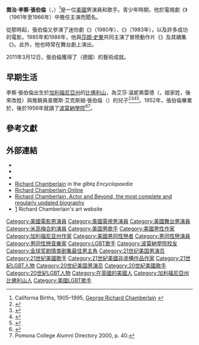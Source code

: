 {{noteTA
|G1=Movie
|G2=Show
}}
{{Infobox entertainer
| type = 男演員
| name = 李察·張伯倫
| native_name = {{lang|en|Richard Chamberlain}}
| image = Richard Chamberlain DF-ST-83-03559.jpg
| caption = 張伯倫於1982年12月
| birth_name = 喬治·李察·張伯倫<br>（{{lang|en|George Richard Chamberlain}}）
| birth_date = {{birth date and age|1934|3|31}}
| birth_place = 美國[[加利福尼亞州|加利福尼亞州]][[比佛利山_(加利福尼亞州)|比佛利山]]
| occupation = 演員、歌手
| spouse = 
| years_active = 1958年至今
| alma_mater = [[波莫納學院|波莫納學院]]<ref>{{cite web |title=Richard Chamberlain |url=https://www.biography.com/actor/richard-chamberlain |website=Biography |accessdate=2020-08-25 |language=en-us |archive-date=2021-03-10 |archive-url=https://web.archive.org/web/20210310224445/https://www.biography.com/actor/richard-chamberlain |dead-url=no }}</ref>
| goldenglobeawards = '''{{le|金球獎最佳戲劇類電視男主角|Golden Globe Award for Best Actor – Television Series Drama|最佳戲劇類電視男主角}}'''<br>1963年 《{{le|季爾德醫生|Dr. Kildare (TV series)}}》<br>1981年 《{{le|幕府將軍 (迷你劇)|Shōgun (miniseries)|幕府將軍}}》<br>'''{{le|金球獎迷你影集或電視電影類最佳男主角|Golden Globe Award for Best Actor – Miniseries or Television Film|迷你影集或電視電影類最佳男主角}}'''<br>1984年 《{{le|刺鳥 (迷你劇)|The Thorn Birds (miniseries)|刺鳥}}》
}}
'''喬治·李察·張伯倫'''（{{lang-en|George Richard Chamberlain}}，{{bd|1934年|3月31日}}）<ref>California Births, 1905–1995, [http://www.familytreelegends.com/records/39461?c=search&first=George&last=Chamberlain George Richard Chamberlain] {{Wayback|url=http://www.familytreelegends.com/records/39461?c=search&first=George&last=Chamberlain |date=20120906042031 }}</ref>是一位[[美國|美國]]男演員和歌手。青少年時期，他於電視劇《{{le|季爾德醫生|Dr. Kildare (TV series)}}》（1961年至1966年）中擔任主演而聞名。

從那時起，張伯倫又參演了迷你劇《{{le|幕府將軍 (迷你劇)|Shōgun (miniseries)|幕府將軍}}》（1980年）、《{{le|刺鳥 (迷你劇)|The Thorn Birds (miniseries)|刺鳥}}》（1983年），以及許多成功的電影。1985年和1986年，他與[[莎朗·史東|莎朗·史東]]共同主演了冒險動作片《{{le|老天發威|King Solomon's Mines (1985 film)}}》及其續集《{{le|黃金雨 (電影)|Allan Quatermain and the Lost City of Gold|黃金雨}}》。此外，他也時常在舞台劇上演出。

2011年3月12日，張伯倫獲得了{{le|史泰格爾獎|Steiger Award}}（德國）的藝術成就。

==早期生活==
李察·張伯倫出生於[[加利福尼亞州|加利福尼亞州]]的[[比佛利山_(加利福尼亞州)|比佛利山]]，為艾莎·溫妮弗雷德（{{lang|en|Elsa Winnifred}}，娘家姓{{lang|en|von Benzon}}，後來改姓{{lang|en|Matthews}}）與推銷員查爾斯·艾克斯姆·張伯倫（{{lang|en|Charles Axiom Chamberlain}}）的兒子<ref>{{cite web |url=http://www.filmreference.com/film/37/Richard-Chamberlain.html |title=Film Reference bio |publisher=Filmreference.com |date= |accessdate=2013-12-05 |archive-date=2020-08-06 |archive-url=https://web.archive.org/web/20200806182907/http://www.filmreference.com/film/37/Richard-Chamberlain.html |dead-url=no }}</ref><ref>{{cite web |url=http://www.wargs.com/family/shattuck.html |title=Ancestry of William Shattuck |publisher=Wargs.com |date= |accessdate=2012-05-05 |archive-date=2020-02-06 |archive-url=https://web.archive.org/web/20200206162613/http://www.wargs.com/family/shattuck.html |dead-url=no }}</ref><ref>{{cite web |url=http://www.richard-chamberlain.co.uk/articles/article139.htm |title=Richard Chamberlain Online Article 139 |publisher=Richard-chamberlain.co.uk |date=1935-03-31 |accessdate=2012-05-05 |archive-date=2020-08-07 |archive-url=https://web.archive.org/web/20200807024310/http://www.richard-chamberlain.co.uk/articles/article139.htm |dead-url=no }}</ref><ref>{{Cite web |url=http://www.ebooksread.com/authors-eng/abram-william-foote/foote-family-comprising-the-genealogy-and-history-of-nathaniel-foote-of-wether-too-18/page-33-foote-family-comprising-the-genealogy-and-history-of-nathaniel-foote-of-wether-too-18.shtml |title=存档副本 |access-date=2017-03-16 |archive-date=2020-08-06 |archive-url=https://web.archive.org/web/20200806185303/http://www.ebooksread.com/authors-eng/abram-william-foote/foote-family-comprising-the-genealogy-and-history-of-nathaniel-foote-of-wether-too-18/page-33-foote-family-comprising-the-genealogy-and-history-of-nathaniel-foote-of-wether-too-18.shtml |dead-url=no }}</ref>。1952年，張伯倫畢業於{{le|比佛利山高中|Beverly Hills High School}}，後於1956年就讀了[[波莫納學院|波莫納學院]]<ref name="YAHOO">{{cite web |url=https://movies.yahoo.com/movie/contributor/1800015884/bio |title=Richard Chamberlain Biography @ Yahoo! Movies |publisher=Movies.yahoo.com |date= |accessdate=2013-12-05 |archive-date=2012-01-14 |archive-url=https://web.archive.org/web/20120114121034/http://movies.yahoo.com/movie/contributor/1800015884/bio |dead-url=no }}</ref><ref>Pomona College Alumni Directory 2000, p. 40.</ref>。

==參考文獻==
{{reflist|30em}}

==外部連結==
{{commons category|Richard Chamberlain}}
*{{IMDb name|0000328}}
*{{IBDB name|34995}}
*{{iobdb|25506}}
*[https://web.archive.org/web/20050309032238/http://www.glbtq.com/arts/chamberlain_r.html Richard Chamberlain] in the ''glbtq Encyclopaedia''
*[http://www.richard-chamberlain.co.uk Richard Chamberlain Online] {{Wayback|url=http://www.richard-chamberlain.co.uk/ |date=20200806191422 }}
*[http://www.richardchamberlain.net Richard Chamberlain, Actor and Beyond, the most complete and regularly updated biography] {{Wayback|url=http://www.richardchamberlain.net/ |date=20210304014941 }}
*[http://www.richard-chamberlain.com] {{Wayback|url=http://www.richard-chamberlain.com/ |date=20210201235827 }} Richard Chamberlain's art website

{{金球奖剧情类剧集最佳男主角}}
{{金球奖限定剧电视电影最佳男主角}}
{{Authority control}}
{{DEFAULTSORT:Chamberlain, Richard}}
[[Category:美國電影男演員|Category:美國電影男演員]]
[[Category:美國電視男演員|Category:美國電視男演員]]
[[Category:美國舞台男演員|Category:美國舞台男演員]]
[[Category:米高梅合約演員|Category:米高梅合約演員]]
[[Category:美国男歌手|Category:美国男歌手]]
[[Category:美國男性作家|Category:美國男性作家]]
[[Category:加利福尼亚州作家|Category:加利福尼亚州作家]]
[[Category:美國男同性戀者|Category:美國男同性戀者]]
[[Category:男同性戀演員|Category:男同性戀演員]]
[[Category:男同性戀音樂家|Category:男同性戀音樂家]]
[[Category:LGBT歌手|Category:LGBT歌手]]
[[Category:波莫納學院校友|Category:波莫納學院校友]]
[[Category:金球奖剧情类剧集最佳男主角|Category:金球奖剧情类剧集最佳男主角]]
[[Category:21世纪美国男演员|Category:21世纪美国男演员]]
[[Category:21世紀美國歌手|Category:21世紀美國歌手]]
[[Category:21世紀美國非虛構作品作家|Category:21世紀美國非虛構作品作家]]
[[Category:21世紀LGBT人物|Category:21世紀LGBT人物]]
[[Category:20世纪美国男演员|Category:20世纪美国男演员]]
[[Category:20世紀美國歌手|Category:20世紀美國歌手]]
[[Category:20世紀LGBT人物|Category:20世紀LGBT人物]]
[[Category:在英國的美國人|Category:在英國的美國人]]
[[Category:加利福尼亞州比佛利山人|Category:加利福尼亞州比佛利山人]]
[[Category:美國LGBT歌手|Category:美國LGBT歌手]]